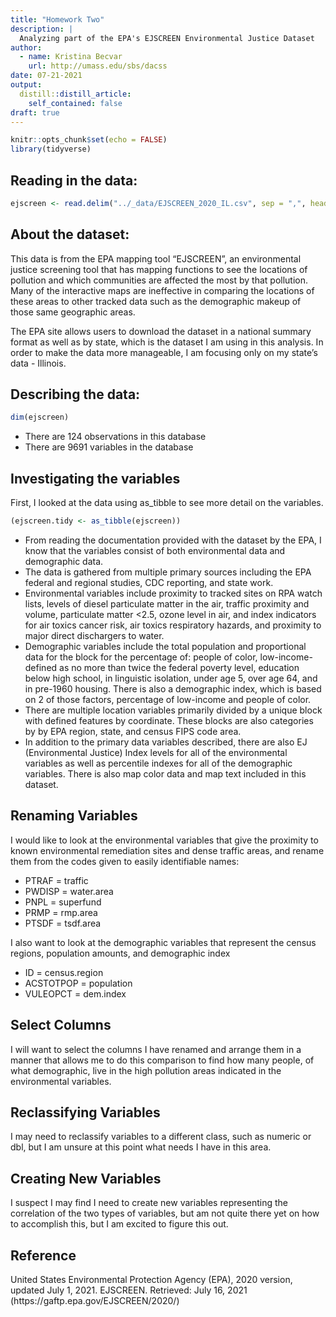 ```yaml
---
title: "Homework Two"
description: |
  Analyzing part of the EPA's EJSCREEN Environmental Justice Dataset
author:
  - name: Kristina Becvar
    url: http://umass.edu/sbs/dacss
date: 07-21-2021
output:
  distill::distill_article:
    self_contained: false
draft: true
---
```



```r
knitr::opts_chunk$set(echo = FALSE)
library(tidyverse)
```

## **Reading in the data:**

```r
ejscreen <- read.delim("../_data/EJSCREEN_2020_IL.csv", sep = ",", header  = TRUE)
```

## **About the dataset:**

This data is from the EPA mapping tool "EJSCREEN", an environmental justice screening tool that has mapping functions to see the locations of pollution and which communities are affected the most by that pollution. Many of the interactive maps are ineffective in comparing the locations of these areas to other tracked data such as the demographic makeup of those same geographic areas.

The EPA site allows users to download the dataset in a national summary format as well as by state, which is the dataset I am using in this analysis. In order to make the data more manageable, I am focusing only on my state's data - Illinois.

## **Describing the data:**

```r
dim(ejscreen)
```
+ There are 124 observations in this database
+ There are 9691 variables in the database

## **Investigating the variables**

First, I looked at the data using as_tibble to see more detail on the variables.

```r
(ejscreen.tidy <- as_tibble(ejscreen))
```
+ From reading the documentation provided with the dataset by the EPA, I know that the variables consist of both environmental data and demographic data. 
+ The data is gathered from multiple primary sources including the EPA federal and regional studies, CDC reporting, and state work. 
+ Environmental variables include proximity to tracked sites on RPA watch lists, levels of diesel particulate matter in the air, traffic proximity and volume, particulate matter <2.5, ozone level in air, and index indicators for air toxics cancer risk, air toxics respiratory hazards, and proximity to major direct dischargers to water.
+ Demographic variables include the total population and proportional data for the block for the percentage of: people of color, low-income-defined as no more than twice the federal poverty level, education below high school, in linguistic isolation, under age 5, over age 64, and in pre-1960 housing. There is also a demographic index, which is based on 2 of those factors, percentage of low-income and people of color.
+ There are multiple location variables primarily divided by a unique block with defined features by coordinate. These blocks are also categories by by EPA region, state, and census FIPS code area.
+ In addition to the primary data variables described, there are also EJ (Environmental Justice) Index levels for all of the environmental variables as well as percentile indexes for all of the demographic variables. There is also map color data and map text included in this dataset.

## **Renaming Variables**

I would like to look at the environmental variables that give the proximity to known environmental remediation sites and dense traffic areas, and rename them from the codes given to easily identifiable names:

+ PTRAF = traffic
+ PWDISP = water.area
+ PNPL = superfund
+ PRMP = rmp.area
+ PTSDF = tsdf.area

I also want to look at the demographic variables that represent the census regions, population amounts, and demographic index

+ ID = census.region
+ ACSTOTPOP = population
+ VULEOPCT = dem.index

## **Select Columns**

I will want to select the columns I have renamed and arrange them in a manner that allows me to do this comparison to find how many people, of what demographic, live in the high pollution areas indicated in the environmental variables.

## **Reclassifying Variables**

I may need to reclassify variables to a different class, such as numeric or dbl, but I am unsure at this point what needs I have in this area.

## **Creating New Variables**

I suspect I may find I need to create new variables representing the correlation of the two types of variables, but am not quite there yet on how to accomplish this, but I am excited to figure this out.

## Reference

United States Environmental Protection Agency (EPA), 2020 version, updated July 1, 2021. EJSCREEN. Retrieved: July 16, 2021 (https://gaftp.epa.gov/EJSCREEN/2020/)





